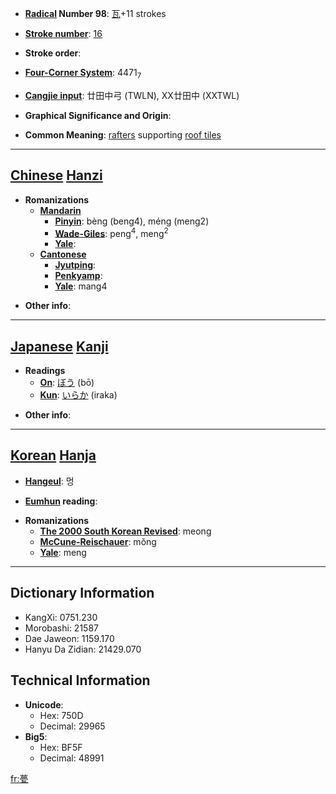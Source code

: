 * '''[[Wiktionary:Chinese radical index| Radical]] Number 98''': [[Wiktionary:Chinese radical index 瓦|瓦]]+11 strokes

* '''[[Wiktionary:Chinese total strokes index|Stroke number]]''': [[Wiktionary:Chinese total strokes index 16|16]]

* '''Stroke order''': 

* '''[[Wiktionary:Chinese four corner index|Four-Corner System]]''': 4471<sub>7</sub>

* '''[[Wiktionary:Chinese Cangjie index|Cangjie input]]''': 廿田中弓 (TWLN), XX廿田中 (XXTWL)

* '''Graphical Significance and Origin''': 

* '''Common Meaning''': [[rafter]]s supporting [[roof tile]]s

----

== [[Chinese]] [[Hanzi]] ==

* '''Romanizations'''
** '''[[Mandarin]]'''
*** '''[[Pinyin]]''': bèng (beng4), méng (meng2)
*** '''[[Wade-Giles]]''': peng<sup>4</sup>, meng<sup>2</sup>
*** '''[[Yale]]''': 
** '''[[Cantonese]]'''
*** '''[[Jyutping]]''':
*** '''[[Penkyamp]]''': 
*** '''[[Yale]]''': mang4

* '''Other info''': 

----

== [[Japanese]] [[Kanji]] ==

* '''Readings'''
** '''[[On]]''': [[ぼう]] (bō)
** '''[[Kun]]''': [[いらか]] (iraka)

* '''Other info''':  

----

== [[Korean]] [[Hanja]] ==

* '''[[Hangeul]]''': 멍

* '''[[Eumhun]] reading''': 

* '''Romanizations'''
** '''[[The 2000 South Korean Revised Romanization|The 2000 South Korean Revised]]''': meong
** '''[[McCune-Reischauer]]''': mŏng
** '''[[Yale]]''': meng

----

== Dictionary Information ==

* KangXi: 0751.230
* Morobashi: 21587
* Dae Jaweon: 1159.170
* Hanyu Da Zidian: 21429.070

== Technical Information ==

* '''Unicode''':
** Hex: 750D
** Decimal: 29965
* '''Big5''':
** Hex: BF5F
** Decimal: 48991

[[fr:甍]]